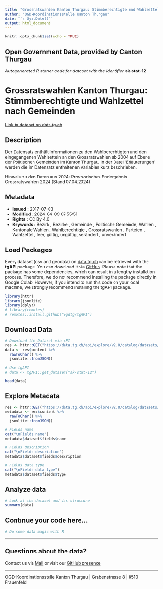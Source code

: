 ```yaml
---
title: "Grossratswahlen Kanton Thurgau: Stimmberechtigte und Wahlzettel nach Gemeinden"
author: "OGD-Koordinationsstelle Kanton Thurgau"
date: "`r Sys.Date()`"
output: html_document
---
```


```r
knitr::opts_chunk$set(echo = TRUE)
```

## Open Government Data, provided by **Canton Thurgau**
*Autogenerated R starter code for dataset with the identifier* **sk-stat-12**


# **Grossratswahlen Kanton Thurgau: Stimmberechtigte und Wahlzettel nach Gemeinden**

[Link to dataset on data.tg.ch](https://data.tg.ch/explore/dataset/sk-stat-12/information/)

## Description

<p>Der Datensatz enthält Informationen zu den Wahlberechtigten und den eingegangenen Wahlzetteln an den Grossratswahlen ab 2004 auf Ebene der Politischen Gemeinden im Kanton Thurgau. In der Datei 'Erläuterungen' werden die im Datensatz enthaltenen Variablen kurz beschrieben. </p><p>Hinweis zu den Daten aus 2024: Provisorisches Endergebnis Grossratswahlen 2024 (Stand 07.04.2024)<br></p>

## Metadata

- **Issued**                   : 2017-07-03
- **Modified**                 : 2024-04-09 07:55:51
- **Rights**                   : CC By 4.0
- **Keywords**                 : Bezirk , Bezirke , Gemeinde , Politische Gemeinde, Wahlen , Kantonale Wahlen , Wahlberechtigte , Grossratswahlen , Parteien , Wahlzettel , leer, gültig, ungültig, verändert , unverändert

## Load Packages

Every dataset (csv and geodata) on [data.tg.ch](https://data.tg.ch/pages/start/) can be retrieved with the **tgAPI** package. You can download it via [GitHub](https://github.com/ogdtg/tgAPI). Please note that the package has some dependencies, which can result in a lengthy installation process. Therefore, we do not recommend installing the package directly in Google Colab. However, if you intend to run this code on your local machine, we strongly recommend installing the tgAPI package.

```r
library(httr)
library(jsonlite)
library(dplyr)
# library(remotes)
# remotes::install.github("ogdtg/tgAPI")

```


## Download Data


```r
# Download the Dataset via API
res <- httr::GET("https://data.tg.ch/api/explore/v2.0/catalog/datasets/sk-stat-12/exports/json")
data <- res$content %>%
  rawToChar() %>%
  jsonlite::fromJSON()

# Use tgAPI
# data <- tgAPI::get_dataset("sk-stat-12")

head(data)

```


## Explore Metadata

```r

res <- httr::GET("https://data.tg.ch/api/explore/v2.0/catalog/datasets/sk-stat-12")
metadata <- res$content %>%
  rawToChar() %>%
  jsonlite::fromJSON()

# Fields name
cat("\nFields name")
metadata$dataset$fields$name

# Fields description
cat("\nFields description")
metadata$dataset$fields$description

# Fields data type
cat("\nFields data type")
metadata$dataset$fields$type

```


## Analyze data

```r

# Look at the dataset and its structure
summary(data)

```


## Continue your code here...


```r
# Do some data magic with R
```

------------------------------------------------------------------------

## Questions about the data?

Contact us via [Mail](mailto:ogd@tg.ch) or visit our [GitHub presence](https://github.com/ogdtg)


------------------------------------------------------------------------

OGD-Koordinationsstelle Kanton Thurgau | Grabenstrasse 8 | 8510 Frauenfeld
